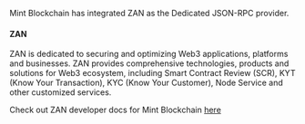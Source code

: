 Mint Blockchain has integrated ZAN as the Dedicated JSON-RPC provider.

#### ZAN
ZAN is dedicated to securing and optimizing Web3 applications, platforms and businesses. ZAN provides comprehensive technologies, products and solutions for Web3 ecosystem, including Smart Contract Review (SCR), KYT (Know Your Transaction), KYC (Know Your Customer), Node Service and other customized services.

Check out ZAN developer docs for Mint Blockchain [here](https://docs.zan.top/reference/eth-accounts-mint)